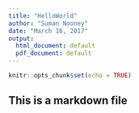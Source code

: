 ```yaml
---
title: "HelloWorld"
author: "Suman Nooney"
date: "March 16, 2017"
output:
  html_document: default
  pdf_document: default
---
```


```r
knitr::opts_chunk$set(echo = TRUE)
```

## This is a markdown file

